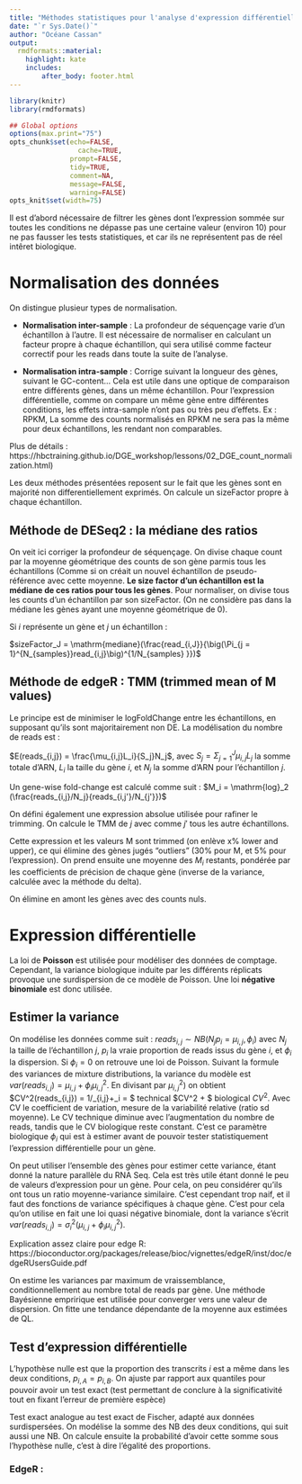 ```yaml
---
title: "Méthodes statistiques pour l'analyse d'expression différentielle RNA-Seq"
date: "`r Sys.Date()`"
author: "Océane Cassan"
output:
  rmdformats::material:
    highlight: kate
    includes:
        after_body: footer.html
---
```



```r
library(knitr)
library(rmdformats)

## Global options
options(max.print="75")
opts_chunk$set(echo=FALSE,
	             cache=TRUE,
               prompt=FALSE,
               tidy=TRUE,
               comment=NA,
               message=FALSE,
               warning=FALSE)
opts_knit$set(width=75)
```



Il est d'abord nécessaire de filtrer les gènes dont l'expression sommée sur toutes les conditions ne dépasse pas une certaine valeur (environ 10) pour ne pas fausser les tests statistiques, et car ils ne représentent pas de réel intêret biologique.

# Normalisation des données

On distingue plusieur types de normalisation.

- **Normalisation inter-sample** : La profondeur de séquençage varie d'un échantillon à l'autre. Il est nécessaire de normaliser en calculant un facteur propre à chaque échantillon, qui sera utilisé comme facteur correctif pour les reads dans toute la suite de l'analyse.

- **Normalisation intra-sample** : Corrige suivant la longueur des gènes, suivant le GC-content... Cela est utile dans une optique de comparaison entre différents gènes, dans un même échantillon. Pour l'expression différentielle, comme on compare un même gène entre différentes conditions, les effets intra-sample n'ont pas ou très peu d'effets. Ex : RPKM, La somme des counts normalisés en RPKM ne sera pas la même pour deux échantillons, les rendant non comparables.


Plus de détails : https://hbctraining.github.io/DGE_workshop/lessons/02_DGE_count_normalization.html) 

Les deux méthodes présentées reposent sur le fait que les gènes sont en majorité non differentiellement exprimés. On calcule un sizeFactor propre à chaque échantillon.


## Méthode de DESeq2 : la médiane des ratios

On veit ici corriger la profondeur de séquençage. On divise chaque count par la moyenne géométrique des counts de son gène parmis tous les échantillons (Comme si on créait un nouvel échantillon de pseudo-référence avec cette moyenne. **Le size factor d'un échantillon est la médiane de ces ratios pour tous les gènes**. Pour normaliser, on divise tous les counts d'un échantillon par son sizeFactor. (On ne considère pas dans la médiane les gènes ayant une moyenne géométrique de 0).

Si $i$ représente un gène et $j$ un échantillon :

$sizeFactor_J = \mathrm{mediane}(\frac{read_{i,J}}{\big(\Pi_{j = 1}^{N_{samples}}read_{i,j}\big)^{1/N_{samples} }})$ 

## Méthode de edgeR : TMM (trimmed mean of M values)

Le principe est de minimiser le logFoldChange entre les échantillons, en supposant qu'ils sont majoritairement non DE. La modélisation du nombre de reads est : 

$E(reads_{i,j}) = \frac{\mu_{i,j}L_i}{S_j}N_j$, avec $S_j = \Sigma_{j=1}^J\mu_{i,j}L_j$ la somme totale d'ARN, $L_i$ la taille du gène $i$, et $N_j$ la somme d'ARN pour l'échantillon $j$.

Un gene-wise fold-change est calculé comme suit : $M_i = \mathrm{log}_2 (\frac{reads_{i,j}/N_j}{reads_{i,j'}/N_{j'}})$

On défini également une expression absolue utilisée pour rafiner le trimming.
On calcule le TMM de $j$ avec comme $j'$ tous les autre échantillons.

Cette expression et les valeurs M sont trimmed (on enlève x% lower and upper), ce qui élimine des gènes jugés "outliers" (30\% pour M, et 5\% pour l'expression). On prend ensuite une moyenne des $M_i$ restants, pondérée par les coefficients de précision de chaque gène (inverse de la variance, calculée avec la méthode du delta).

On élimine en amont les gènes avec des counts nuls.

# Expression différentielle

La loi de **Poisson** est utilisée pour modéliser des données de comptage.
Cependant, la variance biologique induite par les différents réplicats provoque une surdispersion de ce modèle de Poisson. Une loi **négative binomiale** est donc utilisée.

## Estimer la variance

On modélise les données comme suit : $reads_{i,j} \sim  NB(N_jp_i = \mu_{i,j}, \phi_i)$ avec $N_j$ la taille de l'échantillon $j$, $p_i$ la vraie proportion de reads issus du gène $i$, et $\phi_i$ la dispersion. Si $\phi_i = 0$ on retrouve une loi de Poisson.
Suivant la formule des variances de mixture distributions, la variance du modèle est $var(reads_{i,j}) = \mu_{i,j}+\phi_i\mu_{i,j}^2$. En divisant par $\mu_{i,j}^2)$ on obtient $CV^2(reads_{i,j}) = 1/\mu_{i,j}+\phi_i = $ technical $CV^2 + $ biological $CV^2$. Avec CV le coefficient de variation, mesure de la variabilité relative (ratio sd moyenne). Le CV technique diminue avec l'augmentation du nombre de reads, tandis que le CV biologique reste constant. C'est ce paramètre biologique $\phi_i$ qui est à estimer avant de pouvoir tester statistiquement l'expression différentielle pour un gène.

On peut utiliser l'ensemble des gènes pour estimer cette variance, étant donné la nature parallèle du RNA Seq. Cela est très utile étant donné le peu de valeurs d'expression pour un gène. Pour cela, on peu considérer qu'ils ont tous un ratio moyenne-variance similaire. C'est cependant trop naif, et il faut des fonctions de variance spécifiques à chaque gène. C'est pour cela qu'on utilise en fait une loi quasi négative binomiale, dont la variance s'écrit $var(reads_{i,j}) = \sigma_i^2(\mu_{i,j}+\phi_i\mu_{i,j}^2)$.

Explication assez claire pour edge R: https://bioconductor.org/packages/release/bioc/vignettes/edgeR/inst/doc/edgeRUsersGuide.pdf


On estime les variances par maximum de vraissemblance, conditionnellement au nombre total de reads par gène.
Une méthode Bayésienne empririque est utilisée pour converger vers une valeur de dispersion.
On fitte une tendance dépendante de la moyenne aux estimées de QL.

## Test d'expression différentielle

L'hypothèse nulle est que la proportion des transcrits $i$ est a même dans les deux conditions, $p_{i,A} = p_{i,B}$.
On ajuste par rapport aux quantiles pour pouvoir avoir un test exact (test permettant de conclure à la significativité tout en fixant l'erreur de première espèce)


Test exact analogue au test exact de Fischer, adapté aux données surdispersées.
On modélise la somme des NB des deux conditions, qui suit aussi une NB. On calcule ensuite la probabilité d'avoir cette somme sous l'hypothèse nulle, c'est à dire l'égalité des proportions.

### EdgeR : 

